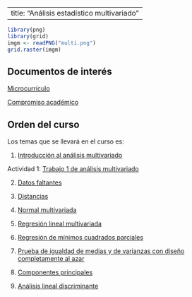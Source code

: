 
---
title: "Análisis estadístico multivariado"
---

```r

library(png)
library(grid)
imgm <- readPNG("multi.png")
grid.raster(imgm)

```



## Documentos de interés

[Microcurrículo](https://github.com/estadisticaITM/estadisticaITM.github.io/blob/master/FDE%20018%20Estad%C3%ADstica%20Multivariada%20(00000002).docx)

[Compromiso académico](https://github.com/estadisticaITM/estadisticaITM.github.io/blob/master/compromiso%20multivariado.docx)



## Orden del curso



Los temas que se llevará en el curso es:

1. <a href="pp1.html" target="_blank"> Introducción al análisis multivariado</a>


Actividad 1: <a href="wjo1multi.html" target="_blank"> Trabajo 1 de análisis multivariado</a>


2. <a href="missdata.html" target="_blank"> Datos faltantes </a>

3. <a href="distancias.html" target="_blank"> Distancias </a>

4. <a href="normmulti.html" target="_blank"> Normal multivariada </a>

5. <a href="regrelineal.html" target="_blank"> Regresión lineal multivariada </a>

6. <a href="pls.html" target="_blank"> Regresión de mínimos cuadrados parciales </a>

7. <a href="diseñoazar.html" target="_blank"> Prueba de igualdad de medias y de varianzas con diseño completamente al azar </a>

8. <a href="componentes.html" target="_blank"> Componentes principales </a>

9. <a href="lda.html" target="_blank"> Análisis lineal discriminante </a>




